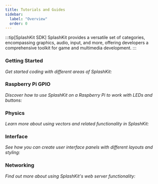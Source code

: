 ```yaml
---
title: Tutorials and Guides
sidebar:
  label: "Overview"
  order: 0
---
```



:::tip[SplashKit SDK]
SplashKit provides a versatile set of categories, encompassing graphics, audio, input, and more, offering developers a comprehensive toolkit for game and multimedia development.
:::

### Getting Started

*Get started coding with different areas of SplashKit:*

<CardGrid>
<LinkCard
  title="Using SplashKit"
  href="/guides/getting-started/0-using-splashkit/"
/>
<LinkCard
  title="Drawing using Procedures"
  href="/guides/getting-started/1-drawing-using-procedures/"
/>
<LinkCard
  title="Double Buffering"
  href="/guides/getting-started/2-double-buffering/"
/>
<LinkCard
  title="Using Mouse Inputs"
  href="/guides/getting-started/3-mouse-button-inputs/"
/>
<LinkCard
  title="Reading Text"
  href="/guides/getting-started/4-reading-text/"
/>
<LinkCard
  title="Loading Resources with Bundles"
  href="/guides/getting-started/5-loading-resources-with-bundles/"
/>
<LinkCard
  title="Using Animations in SplashKit"
  href="/guides/getting-started/6-using-animations/"
/>
<LinkCard
  title="Get Started with SplashKit Audio"
  href="/guides/getting-started/7-getting-started-with-audio/"
/>
<LinkCard
  title="SplashKit Camera"
  href="/guides/getting-started/8-using-splashkit-camera/"
/>
<LinkCard
  title="Using JSON in SplashKit"
  href="/guides/getting-started/9-json_intro/"
/>
<LinkCard
  title="Useful Utilities"
  href="/guides/getting-started/10-useful-utilities/"
/>
<LinkCard
  title="SplashKit Colors"
  href="/guides/getting-started/11-colour-generator/"
/>
</CardGrid>

### Raspberry Pi GPIO

*Discover how to use SplashKit on a Raspberry Pi to work with LEDs and buttons:*

<CardGrid>
<LinkCard
  title="Get Started with SplashKit GPIO"
  href="/guides/raspberry-gpio/0-blink-led/"
/>
<LinkCard
  title="Reading Button Presses"
  href="/guides/raspberry-gpio/1-read-button-press/"
/>
<LinkCard
  title="Using PWM to control LED brightness"
  href="/guides/raspberry-gpio/2-pwm-control-led/"
/>
<LinkCard
  title="Modify PWM through button presses"
  href="/guides/raspberry-gpio/3-pwm-button-control/"
/>
</CardGrid>

### Physics

*Learn more about using vectors and related functionality in SplashKit:*

<CardGrid>
<LinkCard
  title="Introduction to Vectors"
  href="/guides/physics/0-introduction-to-vectors/"
/>
<LinkCard
  title="Vector Magnitudes"
  href="/guides/physics/1-vector-magnitudes/"
/>
<LinkCard
  title="Vector Arithmetic"
  href="/guides/physics/2-vector-arithmetic/"
/>
<LinkCard
  title="Vector Angles"
  href="/guides/physics/3-vector-geometry-angles/"
/>
<LinkCard
  title="Resolving Collisions Using Vectors"
  href="/guides/physics/4-collision-detection-using-vectors/"
/>
<LinkCard
  title="Collisions and Gravity"
  href="/guides/physics/5-collisions-and-gravity/"
/>
<LinkCard
  title="Raycasting Basics"
  href="/guides/physics/6-raycasting-basics/"
/>
<LinkCard
  title="Raycasting and Illumination"
  href="/guides/physics/7-raycasting-light/"
/>
<LinkCard
  title="2D to 3D Projection"
  href="/guides/physics/8-3d-projection-raycasting/"
/>
</CardGrid>

### Interface

*See how you can create user interface panels with different layouts and styling:*

<CardGrid>
<LinkCard
  title="Getting Started Creating User Interfaces"
  href="/guides/interface/00-interface/"
/>
<LinkCard
  title="Layouts in User Interfaces"
  href="/guides/interface/01-interface-layouting/"
/>
<LinkCard
  title="Styling User Interfaces"
  href="/guides/interface/02-interface-styling/"
/>
</CardGrid>

### Networking

*Find out more about using SplashKit's web server functionality:*

<CardGrid>
<LinkCard
  title="Getting Started With Servers"
  href="/guides/networking/0-getting-started-with-servers/"
/>
<LinkCard
  title="Routing With Servers"
  href="/guides/networking/1-routing-with-servers/"
/>
<LinkCard
  title="How to make a RESTful API call using SplashKit"
  href="/guides/networking/2-restful-api-call/"
/>
</CardGrid>
